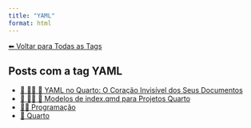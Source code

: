 ```yaml
---
title: "YAML"
format: html
---
```


[⬅ Voltar para Todas as Tags](../tags.qmd)

## Posts com a tag **YAML**

- [📘 👨‍💻 📄 YAML no Quarto: O Coração Invisível dos Seus Documentos](/posts/programacao/yaml-no-quarto.html)
- [📘 👨‍💻 📄 Modelos de index.qmd para Projetos Quarto](/posts/programacao/modelos-index-quarto.html)
- [👨‍💻 Programação](/posts/programacao/index.html)
- [📄 Quarto](/posts/programacao/quarto/index.html)
